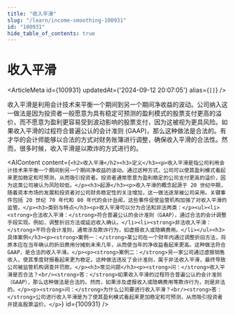 ```yaml
---
title: "收入平滑"
slug: "/learn/income-smoothing-100931"
id: "100931"
hide_table_of_contents: true
---
```



# 收入平滑

<ArticleMeta id={100931} updatedAt={'2024-09-12 20:07:05'} alias={`[]`} />
<div className='border-solid border-b border-t-0 my-4 border-[var(--ifm-color-gray-300)]' />

收入平滑是利用会计技术来平衡一个期间到另一个期间净收益的波动。公司纳入这一做法是因为投资者一般愿意为具有稳定可预测的盈利模式的股票支付更高的溢价，而不愿意为盈利更容易受到波动影响的股票支付，因为这被视为更具风险。如果收入平滑的过程符合普遍公认的会计准则 (GAAP)，那么这种做法是合法的。有才华的会计师能够以合法的方式对财务账簿进行调整，确保收入平滑的合法性。然而，很多时候，收入平滑是以欺诈的方式进行的。

<AIContent content={`<h2>收入平滑</h2><h3>定义</h3><p>收入平滑是指公司利用会计技术来平衡一个期间到另一个期间净收益的波动。通过这种方式，公司可以使其盈利模式看起来更加稳定和可预测，从而吸引投资者。投资者通常愿意为盈利稳定的公司支付更高的溢价，因为这类公司被认为风险较低。</p><h3>起源</h3><p>收入平滑的概念起源于 20 世纪中期，随着资本市场的发展和投资者对公司财务稳定性的关注增加，这一做法逐渐被公司采用。关键事件包括 20 世纪 70 年代和 80 年代的会计丑闻，这些事件促使监管机构加强了对收入平滑的监管。</p><h3>类别与特点</h3><p>收入平滑可以分为合法和非法两类：</p><ul><li><strong>合法收入平滑：</strong>符合普遍公认的会计准则（GAAP），通过合法的会计调整手段实现。例如，调整折旧方法或延迟收入确认。</li><li><strong>非法收入平滑：</strong>不符合会计准则，通常涉及欺诈行为，如虚报收入或隐瞒费用。</li></ul><h3>具体案例</h3><p><strong>案例一：</strong>某公司在一个财年内通过调整折旧方法，将原本应在当年确认的折旧费用分摊到未来几年，从而使当年的净收益看起来更高。这种做法符合 GAAP，是合法的收入平滑。</p><p><strong>案例二：</strong>另一家公司通过虚报销售收入，使其季度财报看起来更为稳定。这种做法违反了会计准则，属于非法收入平滑，最终导致公司被监管机构调查并罚款。</p><h3>常见问题</h3><p><strong>问：</strong>收入平滑是否合法？<br/><strong>答：</strong>如果收入平滑的过程符合普遍公认的会计准则（GAAP），那么这种做法是合法的。然而，如果涉及虚报收入或隐瞒费用等欺诈行为，则是非法的。</p><p><strong>问：</strong>为什么公司要进行收入平滑？<br/><strong>答：</strong>公司进行收入平滑是为了使其盈利模式看起来更加稳定和可预测，从而吸引投资者并提高股票溢价。</p>`} id={100931} />
